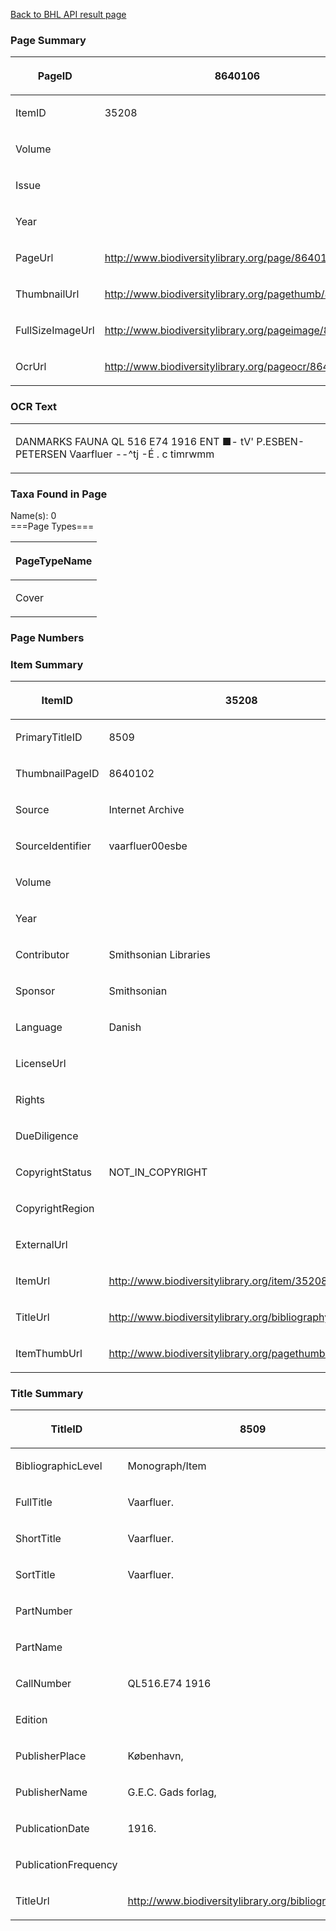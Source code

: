 <span class="plainlinks">[http://editors.eol.localhost/LiteratureEditor/Custom/bhl_access/index.php?page_id=8640106&search_type=pagesearch Back to BHL API result page]</span>
===Page Summary===
{| class="wikitable"
|-
! scope="row"| PageID
| 8640106
|-
! scope="row"| ItemID
| 35208
|-
! scope="row"| Volume
| 
|-
! scope="row"| Issue
| 
|-
! scope="row"| Year
| 
|-
! scope="row"| PageUrl
| http://www.biodiversitylibrary.org/page/8640106
|-
! scope="row"| ThumbnailUrl
| http://www.biodiversitylibrary.org/pagethumb/8640106
|-
! scope="row"| FullSizeImageUrl
| http://www.biodiversitylibrary.org/pageimage/8640106
|-
! scope="row"| OcrUrl
| http://www.biodiversitylibrary.org/pageocr/8640106
|}
===OCR Text===
{| class="wikitable"
|DANMARKS FAUNA QL 516 E74 1916 ENT ■- tV' P.ESBEN-PETERSEN Vaarfluer --^tj -É . c timrwmm 
|}
===Taxa Found in Page===
Name(s): 0<br />
===Page Types===
{| class="wikitable"
|-
! scope="col"|PageTypeName
|-
|Cover
|}
===Page Numbers===
===Item Summary===
{| class="wikitable"
|-
! scope="row"| ItemID
| 35208
|-
! scope="row"| PrimaryTitleID
| 8509
|-
! scope="row"| ThumbnailPageID
| 8640102
|-
! scope="row"| Source
| Internet Archive
|-
! scope="row"| SourceIdentifier
| vaarfluer00esbe
|-
! scope="row"| Volume
| 
|-
! scope="row"| Year
| 
|-
! scope="row"| Contributor
| Smithsonian Libraries
|-
! scope="row"| Sponsor
| Smithsonian
|-
! scope="row"| Language
| Danish
|-
! scope="row"| LicenseUrl
| 
|-
! scope="row"| Rights
| 
|-
! scope="row"| DueDiligence
| 
|-
! scope="row"| CopyrightStatus
| NOT_IN_COPYRIGHT
|-
! scope="row"| CopyrightRegion
| 
|-
! scope="row"| ExternalUrl
| 
|-
! scope="row"| ItemUrl
| http://www.biodiversitylibrary.org/item/35208
|-
! scope="row"| TitleUrl
| http://www.biodiversitylibrary.org/bibliography/8509
|-
! scope="row"| ItemThumbUrl
| http://www.biodiversitylibrary.org/pagethumb/8640102
|}
===Title Summary===
{| class="wikitable"
|-
! scope="row"| TitleID
| 8509
|-
! scope="row"| BibliographicLevel
| Monograph/Item
|-
! scope="row"| FullTitle
| Vaarfluer.  
|-
! scope="row"| ShortTitle
| Vaarfluer.
|-
! scope="row"| SortTitle
| Vaarfluer.
|-
! scope="row"| PartNumber
| 
|-
! scope="row"| PartName
| 
|-
! scope="row"| CallNumber
| QL516.E74 1916 
|-
! scope="row"| Edition
| 
|-
! scope="row"| PublisherPlace
| København,
|-
! scope="row"| PublisherName
| G.E.C. Gads forlag,
|-
! scope="row"| PublicationDate
| 1916.
|-
! scope="row"| PublicationFrequency
| 
|-
! scope="row"| TitleUrl
| http://www.biodiversitylibrary.org/bibliography/8509
|}
